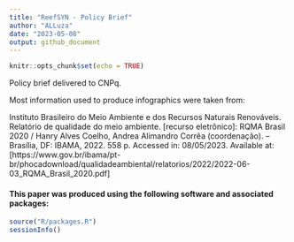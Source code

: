 ```yaml
---
title: "ReefSYN - Policy Brief"
author: "ALLuza"
date: "2023-05-08"
output: github_document
---
```



<!-- README.md is generated from README.Rmd. Please edit that file -->

<!-- badges: start -->
<!-- badges: end -->


```r
knitr::opts_chunk$set(echo = TRUE)
```


Policy brief delivered to CNPq.

Most information used to produce infographics were taken from:

Instituto Brasileiro do Meio Ambiente e dos Recursos Naturais Renováveis. Relatório de qualidade do meio ambiente. [recurso eletrônico]: RQMA Brasil 2020 / Hanry Alves Coelho, Andrea Alimandro Corrêa (coordenação). – Brasília, DF: IBAMA, 2022. 558 p. Accessed in: 08/05/2023. Available at: [https://www.gov.br/ibama/pt-br/phocadownload/qualidadeambiental/relatorios/2022/2022-06-03_RQMA_Brasil_2020.pdf]


#### This paper was produced using the following software and associated packages:

```r


source("R/packages.R")
sessionInfo()


```

